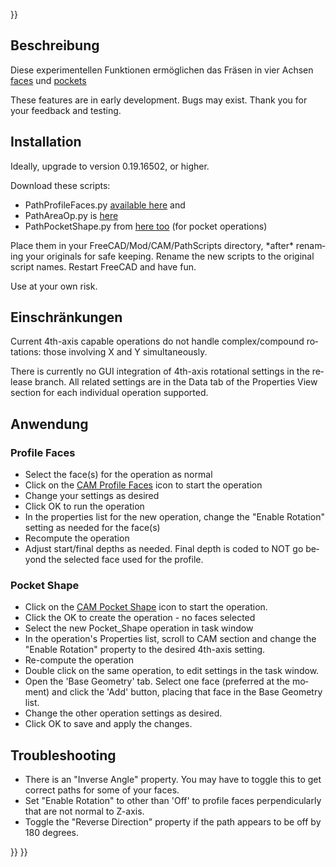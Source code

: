 <languages/>
{{UnfinishedDocu{{#translation:}}}}

{{Docnav/de
|[[CAM_Postprocessor_Customization/de|Postprocessor Customization]]
|[[CAM_Preferences/de|Preferences]]
|[[CAM_Workbench/de|CAM]]
|IconL=
|IconR=
|IconC=Workbench_CAM.svg
}}

{{TOCright}}

<span id="Description"></span>
==Beschreibung==

Diese experimentellen Funktionen ermöglichen das Fräsen in vier Achsen [https://forum.freecad.org/viewtopic.php?f=15&t=36773 faces] und [https://forum.freecad.org/viewtopic.php?f=15&t=35867 pockets]

<div lang="en" dir="ltr" class="mw-content-ltr">
These features are in early development. Bugs may exist. Thank you for your feedback and testing.
</div>

<div lang="en" dir="ltr" class="mw-content-ltr">
== Installation ==
</div>

<div lang="en" dir="ltr" class="mw-content-ltr">
Ideally, upgrade to version 0.19.16502, or higher.
</div>

<div lang="en" dir="ltr" class="mw-content-ltr">
Download these scripts:
</div>

<div lang="en" dir="ltr" class="mw-content-ltr">
* PathProfileFaces.py [https://forum.freecad.org/viewtopic.php?f=15&t=36773 available here] and
* PathAreaOp.py is [https://forum.freecad.org/viewtopic.php?f=15&t=35867 here]
* PathPocketShape.py from [https://forum.freecad.org/viewtopic.php?f=15&t=35867 here too] (for pocket operations)
</div>

<div lang="en" dir="ltr" class="mw-content-ltr">
Place them in your FreeCAD/Mod/CAM/PathScripts directory, *after* renaming your originals for safe keeping. Rename the new scripts to the original script names. Restart FreeCAD and have fun.
</div> 

<div lang="en" dir="ltr" class="mw-content-ltr">
Use at your own risk.
</div>

<span id="Limitations"></span>
==Einschränkungen==

<div lang="en" dir="ltr" class="mw-content-ltr">
Current 4th-axis capable operations do not handle complex/compound rotations: those involving X and Y simultaneously.
</div>

<div lang="en" dir="ltr" class="mw-content-ltr">
There is currently no GUI integration of 4th-axis rotational settings in the release branch.  All related settings are in the Data tab of the Properties View section for each individual operation supported.
</div>

<span id="Usage"></span>
==Anwendung==

<div lang="en" dir="ltr" class="mw-content-ltr">
=== Profile Faces ===
</div>

<div lang="en" dir="ltr" class="mw-content-ltr">
* Select the face(s) for the operation as normal
* Click on the [[CAM_Profile#Profile_Face_operation|CAM Profile Faces]] icon to start the operation
* Change your settings as desired
* Click OK to run the operation
* In the properties list for the new operation, change the "Enable Rotation" setting as needed for the face(s)
* Recompute the operation
* Adjust start/final depths as needed. Final depth is coded to NOT go beyond the selected face used for the profile.
</div>

<div lang="en" dir="ltr" class="mw-content-ltr">
=== Pocket Shape ===
</div>

<div lang="en" dir="ltr" class="mw-content-ltr">
* Click on the [[CAM_Pocket_Shape|CAM Pocket Shape]] icon to start the operation.
* Click the OK to create the operation - no faces selected
* Select the new Pocket_Shape operation in task window
* In the operation's Properties list, scroll to CAM section and change the "Enable Rotation" property to the desired 4th-axis setting.
* Re-compute the operation
* Double click on the same operation, to edit settings in the task window.
* Open the 'Base Geometry' tab. Select one face (preferred at the moment) and click the 'Add' button, placing that face in the Base Geometry list.
* Change the other operation settings as desired.
* Click OK to save and apply the changes.
</div>

<div lang="en" dir="ltr" class="mw-content-ltr">
== Troubleshooting ==
</div>

<div lang="en" dir="ltr" class="mw-content-ltr">
*There is an "Inverse Angle" property. You may have to toggle this to get correct paths for some of your faces.
*Set "Enable Rotation" to other than 'Off' to profile faces perpendicularly that are not normal to Z-axis.
*Toggle the "Reverse Direction" property if the path appears to be off by 180 degrees.
</div>


{{Docnav/de
|[[CAM_Postprocessor_Customization/de|Postprocessor Customization]]
|[[CAM_Preferences/de|Preferences]]
|[[CAM_Workbench/de|CAM]]
|IconL=
|IconR=
|IconC=Workbench_CAM.svg
}}

{{CAM_Tools_navi{{#translation:}}}}
{{Userdocnavi{{#translation:}}}}